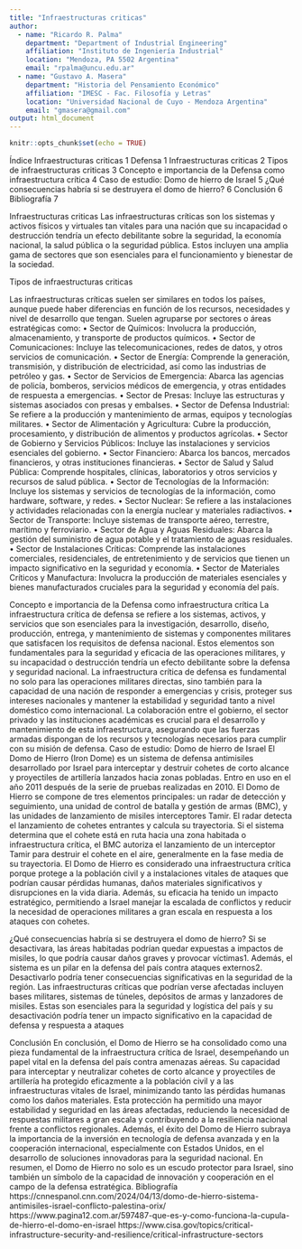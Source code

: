 ```yaml
---
title: "Infraestructuras criticas"
author: 
  - name: "Ricardo R. Palma"
    department: "Department of Industrial Engineering"
    affiliation: "Instituto de Ingeniería Industrial"
    location: "Mendoza, PA 5502 Argentina"
    email: "rpalma@uncu.edu.ar"
  - name: "Gustavo A. Masera"
    department: "Historia del Pensamiento Económico"
    affiliation: "IMESC - Fac. Filosofía y Letras"
    location: "Universidad Nacional de Cuyo - Mendoza Argentina"
    email: "gmasera@gmail.com"
output: html_document
---
```


```r
knitr::opts_chunk$set(echo = TRUE)
```
Índice
Infraestructuras criticas	1
Defensa	1
Infraestructuras criticas	2
Tipos de infraestructuras criticas	3
Concepto e importancia de la Defensa como infraestructura crítica	4
Caso de estudio: Domo de hierro de Israel	5
¿Qué consecuencias habría si se destruyera el domo de hierro?	6
Conclusión	6
Bibliografía	7













Infraestructuras criticas
Las infraestructuras críticas son los sistemas y activos físicos y virtuales tan vitales para una nación que su incapacidad o destrucción tendría un efecto debilitante sobre la seguridad, la economía nacional, la salud pública o la seguridad pública. Estos incluyen una amplia gama de sectores que son esenciales para el funcionamiento y bienestar de la sociedad.
 
Tipos de infraestructuras criticas

Las infraestructuras críticas suelen ser similares en todos los países, aunque puede haber diferencias en función de los recursos, necesidades y nivel de desarrollo que tengan. Suelen agruparse por sectores o áreas estratégicas como:
• Sector de Químicos: Involucra la producción, almacenamiento, y transporte de productos químicos.
• Sector de Comunicaciones: Incluye las telecomunicaciones, redes de datos, y otros servicios de comunicación.
• Sector de Energía: Comprende la generación, transmisión, y distribución de electricidad, así como las industrias de petróleo y gas.
• Sector de Servicios de Emergencia: Abarca las agencias de policía, bomberos, servicios médicos de emergencia, y otras entidades de respuesta a emergencias.
• Sector de Presas: Incluye las estructuras y sistemas asociados con presas y embalses.
• Sector de Defensa Industrial: Se refiere a la producción y mantenimiento de armas, equipos y tecnologías militares.
• Sector de Alimentación y Agricultura: Cubre la producción, procesamiento, y distribución de alimentos y productos agrícolas.
• Sector de Gobierno y Servicios Públicos: Incluye las instalaciones y servicios esenciales del gobierno.
• Sector Financiero: Abarca los bancos, mercados financieros, y otras instituciones financieras.
• Sector de Salud y Salud Pública: Comprende hospitales, clínicas, laboratorios y otros servicios y recursos de salud pública.
• Sector de Tecnologías de la Información: Incluye los sistemas y servicios de tecnologías de la información, como hardware, software, y redes.
• Sector Nuclear: Se refiere a las instalaciones y actividades relacionadas con la energía nuclear y materiales radiactivos.
• Sector de Transporte: Incluye sistemas de transporte aéreo, terrestre, marítimo y ferroviario.
• Sector de Agua y Aguas Residuales: Abarca la gestión del suministro de agua potable y el tratamiento de aguas residuales.
• Sector de Instalaciones Críticas: Comprende las instalaciones comerciales, residenciales, de entretenimiento y de servicios que tienen un impacto significativo en la seguridad y economía.
• Sector de Materiales Críticos y Manufactura: Involucra la producción de materiales esenciales y bienes manufacturados cruciales para la seguridad y economía del país.

Concepto e importancia de la Defensa como infraestructura crítica
La infraestructura crítica de defensa se refiere a los sistemas, activos, y servicios que son esenciales para la investigación, desarrollo, diseño, producción, entrega, y mantenimiento de sistemas y componentes militares que satisfacen los requisitos de defensa nacional. Estos elementos son fundamentales para la seguridad y eficacia de las operaciones militares, y su incapacidad o destrucción tendría un efecto debilitante sobre la defensa y seguridad nacional.
La infraestructura crítica de defensa es fundamental no solo para las operaciones militares directas, sino también para la capacidad de una nación de responder a emergencias y crisis, proteger sus intereses nacionales y mantener la estabilidad y seguridad tanto a nivel doméstico como internacional. La colaboración entre el gobierno, el sector privado y las instituciones académicas es crucial para el desarrollo y mantenimiento de esta infraestructura, asegurando que las fuerzas armadas dispongan de los recursos y tecnologías necesarios para cumplir con su misión de defensa.
Caso de estudio: Domo de hierro de Israel
El Domo de Hierro (Iron Dome) es un sistema de defensa antimisiles desarrollado por Israel para interceptar y destruir cohetes de corto alcance y proyectiles de artillería lanzados hacia zonas pobladas. Entro en uso en el año 2011 después de la serie de pruebas realizadas en 2010.
El Domo de Hierro se compone de tres elementos principales: un radar de detección y seguimiento, una unidad de control de batalla y gestión de armas (BMC), y las unidades de lanzamiento de misiles interceptores Tamir. El radar detecta el lanzamiento de cohetes entrantes y calcula su trayectoria. Si el sistema determina que el cohete está en ruta hacia una zona habitada o infraestructura crítica, el BMC autoriza el lanzamiento de un interceptor Tamir para destruir el cohete en el aire, generalmente en la fase media de su trayectoria.
El Domo de Hierro es considerado una infraestructura crítica porque protege a la población civil y a instalaciones vitales de ataques que podrían causar pérdidas humanas, daños materiales significativos y disrupciones en la vida diaria. Además, su eficacia ha tenido un impacto estratégico, permitiendo a Israel manejar la escalada de conflictos y reducir la necesidad de operaciones militares a gran escala en respuesta a los ataques con cohetes.

¿Qué consecuencias habría si se destruyera el domo de hierro?
Si se desactivara, las áreas habitadas podrían quedar expuestas a impactos de misiles, lo que podría causar daños graves y provocar víctimas1. Además, el sistema es un pilar en la defensa del país contra ataques externos2. Desactivarlo podría tener consecuencias significativas en la seguridad de la región.
Las infraestructuras críticas que podrían verse afectadas incluyen bases militares, sistemas de túneles, depósitos de armas y lanzadores de misiles. Estas son esenciales para la seguridad y logística del país y su desactivación podría tener un impacto significativo en la capacidad de defensa y respuesta a ataques

Conclusión
En conclusión, el Domo de Hierro se ha consolidado como una pieza fundamental de la infraestructura crítica de Israel, desempeñando un papel vital en la defensa del país contra amenazas aéreas. Su capacidad para interceptar y neutralizar cohetes de corto alcance y proyectiles de artillería ha protegido eficazmente a la población civil y a las infraestructuras vitales de Israel, minimizando tanto las pérdidas humanas como los daños materiales. Esta protección ha permitido una mayor estabilidad y seguridad en las áreas afectadas, reduciendo la necesidad de respuestas militares a gran escala y contribuyendo a la resiliencia nacional frente a conflictos regionales. Además, el éxito del Domo de Hierro subraya la importancia de la inversión en tecnología de defensa avanzada y en la cooperación internacional, especialmente con Estados Unidos, en el desarrollo de soluciones innovadoras para la seguridad nacional. En resumen, el Domo de Hierro no solo es un escudo protector para Israel, sino también un símbolo de la capacidad de innovación y cooperación en el campo de la defensa estratégica.
Bibliografía 
https://cnnespanol.cnn.com/2024/04/13/domo-de-hierro-sistema-antimisiles-israel-conflicto-palestina-orix/
https://www.pagina12.com.ar/597487-que-es-y-como-funciona-la-cupula-de-hierro-el-domo-en-israel
https://www.cisa.gov/topics/critical-infrastructure-security-and-resilience/critical-infrastructure-sectors


